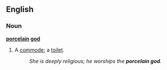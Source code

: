 ==English==

===Noun===
'''[[porcelain]] [[god]]'''

# {{slang|jocular|colloquial}} A [[commode]]; a [[toilet]].
#: ''She is deeply religious; he worships the '''porcelain god'''.''